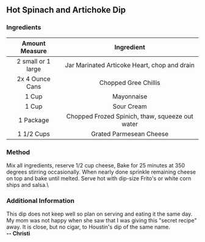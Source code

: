 ## Hot Spinach and Artichoke Dip
### Ingredients

| Amount Measure    | Ingredient                                     |
| :---------------: | :--------------------------------------------: |
| 2 small or 1 large| Jar Marinated Articoke Heart, chop and drain   |
| 2x 4 Ounce Cans   | Chopped Gree Chillis                           |
| 1 Cup             | Mayonnaise                                     |
| 1 Cup             | Sour Cream                                     |
| 1 Package         | Chopped Frozed Spinich, thaw, squeeze out water|
| 1 1/2 Cups        | Grated Parmesean Cheese                        |

### Method
Mix all ingredients, reserve 1/2 cup cheese, Bake for 25 minutes at 350 degrees stirring occasionally. When nearly done sprinkle remaining cheese on top and bake until melted. Serve hot with dip-size Frito's or white corn ships and salsa.\

### Additional Information
This dip does not keep well so plan on serving and eating it the same day. My mom was not happy when she saw that I was giving this "secret recipe" away. It is close, but no cigar, to Houstin's dip of the same name.\
**-- Christi**


